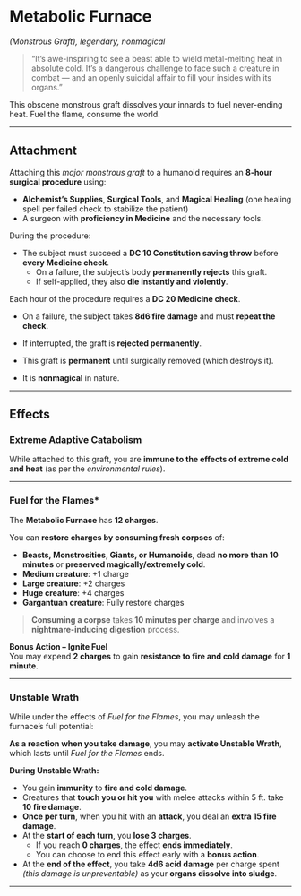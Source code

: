 # Metabolic Furnace

_(Monstrous Graft), legendary, nonmagical_

> “It’s awe-inspiring to see a beast able to wield metal-melting heat in absolute cold. It’s a dangerous challenge to face such a creature in combat — and an openly suicidal affair to fill your insides with its organs.”

This obscene monstrous graft dissolves your innards to fuel never-ending heat. Fuel the flame, consume the world.

---

## Attachment

Attaching this _major monstrous graft_ to a humanoid requires an **8-hour surgical procedure** using:

- **Alchemist’s Supplies**, **Surgical Tools**, and **Magical Healing** (one healing spell per failed check to stabilize the patient)
- A surgeon with **proficiency in Medicine** and the necessary tools.

During the procedure:

- The subject must succeed a **DC 10 Constitution saving throw** before **every Medicine check**.
  - On a failure, the subject’s body **permanently rejects** this graft.
  - If self-applied, they also **die instantly and violently**.

Each hour of the procedure requires a **DC 20 Medicine check**.

- On a failure, the subject takes **8d6 fire damage** and must **repeat the check**.
- If interrupted, the graft is **rejected permanently**.

- This graft is **permanent** until surgically removed (which destroys it).
- It is **nonmagical** in nature.

---

## Effects

### Extreme Adaptive Catabolism

While attached to this graft, you are **immune to the effects of extreme cold and heat** (as per the _environmental rules_).

---

### Fuel for the Flames\*

The **Metabolic Furnace** has **12 charges**.

You can **restore charges by consuming fresh corpses** of:

- **Beasts, Monstrosities, Giants, or Humanoids**, dead **no more than 10 minutes** or **preserved magically/extremely cold**.
- **Medium creature**: +1 charge
- **Large creature**: +2 charges
- **Huge creature**: +4 charges
- **Gargantuan creature**: Fully restore charges

> **Consuming a corpse** takes **10 minutes per charge** and involves a **nightmare-inducing digestion** process.

**Bonus Action – Ignite Fuel**  
 You may expend **2 charges** to gain **resistance to fire and cold damage** for **1 minute**.

---

### Unstable Wrath

While under the effects of _Fuel for the Flames_, you may unleash the furnace’s full potential:

**As a reaction when you take damage**, you may **activate Unstable Wrath**, which lasts until _Fuel for the Flames_ ends.

**During Unstable Wrath:**

- You gain **immunity** to **fire and cold damage**.
- Creatures that **touch you or hit you** with melee attacks within 5 ft. take **10 fire damage**.
- **Once per turn**, when you hit with an **attack**, you deal an **extra 15 fire damage**.
- At the **start of each turn**, you **lose 3 charges**.
  - If you reach **0 charges**, the effect **ends immediately**.
  - You can choose to end this effect early with a **bonus action**.
- At the **end of the effect**, you take **4d6 acid damage** per charge spent _(this damage is unpreventable)_ as your **organs dissolve into sludge**.

---
